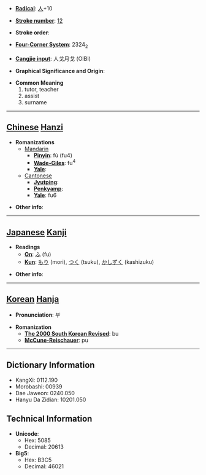 * '''[[Wiktionary:Chinese radical index| Radical]]''': [[Wiktionary:Chinese radical index 人|人]]+10

* '''[[Wiktionary:Chinese total strokes index|Stroke number]]''': [[Wiktionary:Chinese total strokes index 12|12]]

* '''Stroke order''': 

* '''[[Wiktionary:Chinese four corner index|Four-Corner System]]''': 2324<sub>2</sub>

* '''[[Wiktionary:Chinese Cangjie index|Cangjie input]]''': 人戈月戈 (OIBI)

* '''Graphical Significance and Origin''': 

* '''Common Meaning'''
*#tutor, teacher
*# assist
*# surname


----

== [[Chinese]] [[Hanzi]] ==

* '''Romanizations'''
** [[Mandarin]]
*** '''[[Pinyin]]''': fù (fu4)
*** '''[[Wade-Giles]]''': fu<sup>4</sup>
*** '''[[Yale]]''': 
**[[Cantonese]]
***'''[[Jyutping]]''':
***'''[[Penkyamp]]''': 
***'''[[Yale]]''': fu6

* '''Other info''': 

----

== [[Japanese]] [[Kanji]] ==

* '''Readings'''
** '''[[On]]''': [[ふ]] (fu)
** '''[[Kun]]''': [[もり]] (mori), [[つく]] (tsuku), [[かしずく]] (kashizuku)

* '''Other info''':  

----

== [[Korean]] [[Hanja]] ==

* '''Pronunciation''': 부

* '''Romanization'''
** '''[[The 2000 South Korean Revised Romanization|The 2000 South Korean Revised]]''': bu
** '''[[McCune-Reischauer]]''': pu

----

== Dictionary Information ==

* KangXi: 0112.190
* Morobashi: 00939
* Dae Jaweon: 0240.050
* Hanyu Da Zidian: 10201.050

== Technical Information ==

* '''Unicode''':
** Hex: 5085
** Decimal: 20613
* '''Big5''':
** Hex: B3C5
** Decimal: 46021